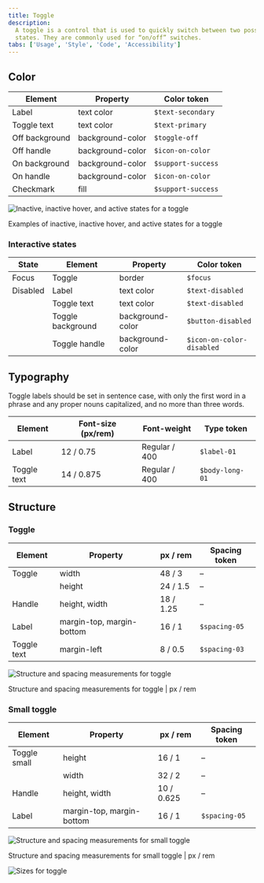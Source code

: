 ```yaml
---
title: Toggle
description:
  A toggle is a control that is used to quickly switch between two possible
  states. They are commonly used for “on/off” switches.
tabs: ['Usage', 'Style', 'Code', 'Accessibility']
---
```


## Color

| Element        | Property         | Color token        |
| -------------- | ---------------- | ------------------ |
| Label          | text color       | `$text-secondary`  |
| Toggle text    | text color       | `$text-primary`    |
| Off background | background-color | `$toggle-off`      |
| Off handle     | background-color | `$icon-on-color`   |
| On background  | background-color | `$support-success` |
| On handle      | background-color | `$icon-on-color`   |
| Checkmark      | fill             | `$support-success` |

<div className="image--fixed">

![Inactive, inactive hover, and active states for a toggle](images/toggle-style-1.png)

</div>

<Caption>
  Examples of inactive, inactive hover, and active states for a toggle
</Caption>

### Interactive states

| State    | Element           | Property         | Color token               |
| -------- | ----------------- | ---------------- | ------------------------- |
| Focus    | Toggle            | border           | `$focus`                  |
| Disabled | Label             | text color       | `$text-disabled`          |
|          | Toggle text       | text color       | `$text-disabled`          |
|          | Toggle background | background-color | `$button-disabled`        |
|          | Toggle handle     | background-color | `$icon-on-color-disabled` |

## Typography

Toggle labels should be set in sentence case, with only the first word in a
phrase and any proper nouns capitalized, and no more than three words.

| Element     | Font-size (px/rem) | Font-weight   | Type token      |
| ----------- | ------------------ | ------------- | --------------- |
| Label       | 12 / 0.75          | Regular / 400 | `$label-01`     |
| Toggle text | 14 / 0.875         | Regular / 400 | `$body-long-01` |

## Structure

### Toggle

| Element     | Property                  | px / rem  | Spacing token |
| ----------- | ------------------------- | --------- | ------------- |
| Toggle      | width                     | 48 / 3    | –             |
|             | height                    | 24 / 1.5  | –             |
| Handle      | height, width             | 18 / 1.25 | –             |
| Label       | margin-top, margin-bottom | 16 / 1    | `$spacing-05` |
| Toggle text | margin-left               | 8 / 0.5   | `$spacing-03` |

<div className="image--fixed">

![Structure and spacing measurements for toggle](images/toggle-style-2.png)

</div>

<Caption>Structure and spacing measurements for toggle | px / rem</Caption>

### Small toggle

| Element      | Property                  | px / rem   | Spacing token |
| ------------ | ------------------------- | ---------- | ------------- |
| Toggle small | height                    | 16 / 1     | –             |
|              | width                     | 32 / 2     | –             |
| Handle       | height, width             | 10 / 0.625 | –             |
| Label        | margin-top, margin-bottom | 16 / 1     | `$spacing-05` |

<div className="image--fixed">

![Structure and spacing measurements for small toggle](images/toggle-style-3.png)

</div>

<Caption>
  Structure and spacing measurements for small toggle | px / rem
</Caption>

<div className="image--fixed">

![Sizes for toggle](images/toggle-style-size.png)

</div>
